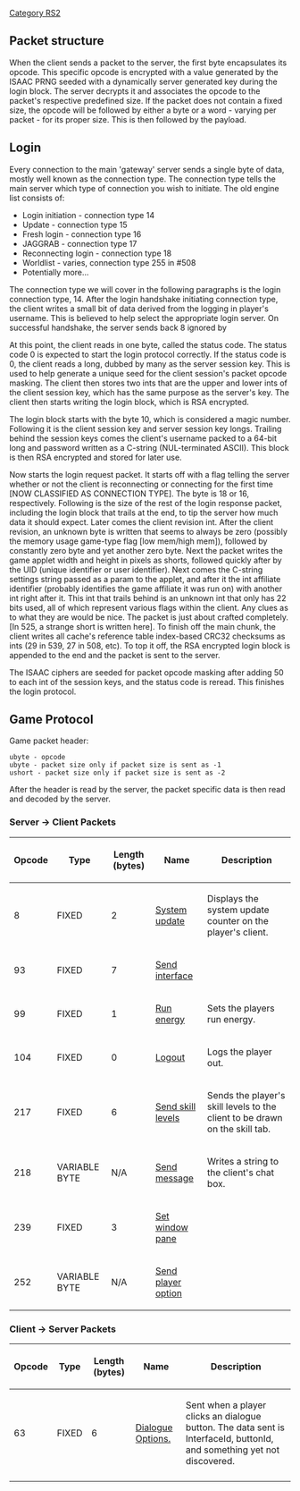 [[Category RS2]]


== '''Packet structure''' ==
When the client sends a packet to the server, the first byte encapsulates its opcode. This specific opcode is encrypted with a value generated by the ISAAC PRNG seeded with a dynamically server generated key during the login block. The server decrypts it and associates the opcode to the packet's respective predefined size. If the packet does not contain a fixed size, the opcode will be followed by either a byte or a word - varying per packet - for its proper size. This is then followed by the payload.

== '''Login''' ==
Every connection to the main 'gateway' server sends a single byte of data, mostly well known as the connection type. The connection type tells the main server which type of connection you wish to initiate. The old engine list consists of:

* Login initiation - connection type 14
* Update - connection type 15
* Fresh login - connection type 16
* JAGGRAB - connection type 17
* Reconnecting login - connection type 18
* Worldlist - varies, connection type 255 in #508
* Potentially more...


The connection type we will cover in the following paragraphs is the login connection type, 14. After the login handshake initiating connection type, the client writes a small bit of data derived from the logging in player's username. This is believed to help select the appropriate login server. On successful handshake, the server sends back 8 ignored by


At this point, the client reads in one byte, called the status code. The status code 0 is expected to start the login protocol correctly. If the status code is 0, the client reads a long, dubbed by many as the server session key. This is used to help generate a unique seed for the client session's packet opcode masking. The client then stores two ints that are the upper and lower ints of the client session key, which has the same purpose as the server's key. The client then starts writing the login block, which is RSA encrypted.


The login block starts with the byte 10, which is considered a magic number. Following it is the client session key and server session key longs. Trailing behind the session keys comes the client's username packed to a 64-bit long and password written as a C-string (NUL-terminated ASCII). This block is then RSA encrypted and stored for later use.


Now starts the login request packet. It starts off with a flag telling the server whether or not the client is reconnecting or connecting for the first time [NOW CLASSIFIED AS CONNECTION TYPE]. The byte is 18 or 16, respectively. Following is the size of the rest of the login response packet, including the login block that trails at the end, to tip the server how much data it should expect. Later comes the client revision int. After the client revision, an unknown byte is written that seems to always be zero (possibly the memory usage game-type flag [low mem/high mem]), followed by constantly zero byte and yet another zero byte. Next the packet writes the game applet width and height in pixels as shorts, followed quickly after by the UID (unique identifier or user identifier). Next comes the C-string settings string passed as a param to the applet, and after it the int affiliate identifier (probably identifies the game affiliate it was run on) with another int right after it. This int that trails behind is an unknown int that only has 22 bits used, all of which represent various flags within the client. Any clues as to what they are would be nice. The packet is just about crafted completely. [In 525, a strange short is written here]. To finish off the main chunk, the client writes all cache's reference table index-based CRC32 checksums as ints (29 in 539, 27 in 508, etc). To top it off, the RSA encrypted login block is appended to the end and the packet is sent to the server.


The ISAAC ciphers are seeded for packet opcode masking after adding 50 to each int of the session keys, and the status code is reread. This finishes the login protocol.

== '''Game Protocol''' ==
Game packet header:

<pre>
ubyte - opcode
ubyte - packet size only if packet size is sent as -1
ushort - packet size only if packet size is sent as -2
</pre>

After the header is read by the server, the packet specific data is then read and decoded by the server.

===Server -> Client Packets===
{| border=2
|-
! Opcode
! Type
! Length (bytes)
! Name
! Description
|-
| 8
| FIXED
| 2
| [[508 System update|System update]]
| Displays the system update counter on the player's client.
|-
| 93
| FIXED
| 7
| [[508 Send interface|Send interface]]
|
|-
| 99
| FIXED
| 1
| [[508 Run energy|Run energy]]
| Sets the players run energy.
|-
| 104
| FIXED
| 0
| [[508 Logout|Logout]]
| Logs the player out.
|-
| 217
| FIXED
| 6
| [[508 Send skill levels|Send skill levels]]
| Sends the player's skill levels to the client to be drawn on the skill tab.
|-
| 218
| VARIABLE BYTE
| N/A
| [[508 Send message|Send message]]
| Writes a string to the client's chat box.
|-
| 239
| FIXED
| 3
| [[508 Set window pane|Set window pane]]
|
|-
| 252
| VARIABLE BYTE
| N/A
| [[508 Send player option|Send player option]]
| 
|}

===Client -> Server Packets===

{| border=2
|-
! Opcode
! Type
! Length (bytes)
! Name
! Description
|-
| 63
| FIXED
| 6
| [[508 Dialogue Options|Dialogue Options.]]
| Sent when a player clicks an dialogue button. The data sent is InterfaceId, buttonId, and something yet not discovered.
|-
|}